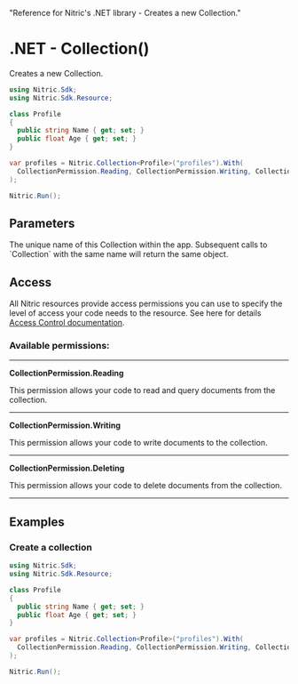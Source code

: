   "Reference for Nitric's .NET library - Creates a new Collection."

# .NET - Collection()

Creates a new Collection.

```csharp
using Nitric.Sdk;
using Nitric.Sdk.Resource;

class Profile
{
  public string Name { get; set; }
  public float Age { get; set; }
}

var profiles = Nitric.Collection<Profile>("profiles").With(
  CollectionPermission.Reading, CollectionPermission.Writing, CollectionPermission.Deleting
);

Nitric.Run();
```

## Parameters

<Properties>
  <Property name="name" required type="string">
    The unique name of this Collection within the app. Subsequent calls to
    `Collection` with the same name will return the same object.
  </Property>
</Properties>

## Access

All Nitric resources provide access permissions you can use to specify the level of access your code needs to the resource. See here for details [Access Control documentation](/assets/access-control).

### Available permissions:

---

**CollectionPermission.Reading**

This permission allows your code to read and query documents from the collection.

---

**CollectionPermission.Writing**

This permission allows your code to write documents to the collection.

---

**CollectionPermission.Deleting**

This permission allows your code to delete documents from the collection.

---

## Examples

### Create a collection

```csharp
using Nitric.Sdk;
using Nitric.Sdk.Resource;

class Profile
{
  public string Name { get; set; }
  public float Age { get; set; }
}

var profiles = Nitric.Collection<Profile>("profiles").With(
  CollectionPermission.Reading, CollectionPermission.Writing, CollectionPermission.Deleting
);

Nitric.Run();
```
